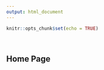 ```yaml
---
output: html_document
---
```


```r
knitr::opts_chunk$set(echo = TRUE)
```

<br>

## Home Page
